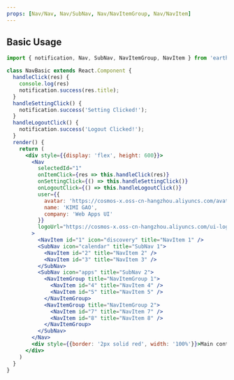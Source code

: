 ```yaml
---
props: [Nav/Nav, Nav/SubNav, Nav/NavItemGroup, Nav/NavItem]
---
```


## Basic Usage

```jsx vertical
import { notification, Nav, SubNav, NavItemGroup, NavItem } from 'earth-ui'

class NavBasic extends React.Component {
  handleClick(res) {
    console.log(res)
    notification.success(res.title);
  }
  handleSettingClick() {
    notification.success('Setting Clicked!');
  }
  handleLogoutClick() {
    notification.success('Logout Clicked!');
  }
  render() {
    return (
      <div style={{display: 'flex', height: 600}}>
        <Nav
          selectedId="1"
          onItemClick={res => this.handleClick(res)}
          onSettingClick={() => this.handleSettingClick()}
          onLogoutClick={() => this.handleLogoutClick()}
          user={{
            avatar: 'https://cosmos-x.oss-cn-hangzhou.aliyuncs.com/avatarPlaceholder.svg',
            name: 'KIMI GAO',
            company: 'Web Apps UI'
          }}
          logoUrl="https://cosmos-x.oss-cn-hangzhou.aliyuncs.com/ui-logo-white.svg"
        >
          <NavItem id="1" icon="discovery" title="NavItem 1" />
          <SubNav icon="calendar" title="SubNav 1">
            <NavItem id="2" title="NavItem 2" />
            <NavItem id="3" title="NavItem 3" />
          </SubNav>
          <SubNav icon="apps" title="SubNav 2">
            <NavItemGroup title="NavItemGroup 1">
              <NavItem id="4" title="NavItem 4" />
              <NavItem id="5" title="NavItem 5" />
            </NavItemGroup>
            <NavItemGroup title="NavItemGroup 2">
              <NavItem id="7" title="NavItem 7" />
              <NavItem id="8" title="NavItem 8" />
            </NavItemGroup>
          </SubNav>
        </Nav>
        <div style={{border: '2px solid red', width: '100%'}}>Main content</div>
      </div>
    )
  }
}
```
